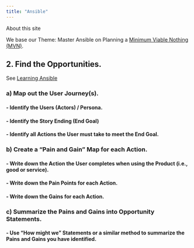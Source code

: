 ```yaml
---
title: "Ansible"
---
```


About this site

We base our Theme: Master Ansible on Planning a [Minimum Viable Nothing (MVN)](https://github.com/vanHeemstraSystems/minimum-viable-nothing).

## 2. Find the **Opportunities**.

See [Learning Ansible](https://vanheemstrasystems.github.io/learning-ansible)

### a) Map out the **User Journey(s)**.

#### - Identify the **Users** (Actors) / Persona.

#### - Identify the Story Ending (**End Goal**)

#### - Identify all **Actions** the User must take to meet the End Goal.

### b) Create a "**Pain and Gain**" Map for each Action.

#### - Write down the **Action** the User completes when using the Product (i.e., good or service).

#### - Write down the **Pain Points** for each Action.

#### - Write down the **Gains** for each Action.

### c) Summarize the Pains and Gains into **Opportunity Statements**.

#### - Use "**How might we**" Statements or a similar method to summarize the Pains and Gains you have identified.
